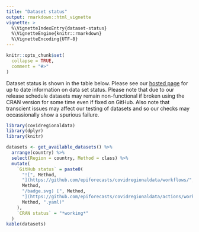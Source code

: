 ```yaml
---
title: "Dataset status"
output: rmarkdown::html_vignette
vignette: >
  %\VignetteIndexEntry{dataset-status}
  %\VignetteEngine{knitr::rmarkdown}
  %\VignetteEncoding{UTF-8}
---
```


```r
knitr::opts_chunk$set(
  collapse = TRUE,
  comment = "#>"
)
```

Dataset status is shown in the table below. Please see our [hosted page](https://epiforecasts.io/covidregionaldata/articles/dataset-status.html) for up to date information on data set status. Please note that due to our release schedule datasets may remain non-functional if broken using the CRAN version for some time even if fixed on GitHub. Also note that transcient issues may affect our testing of datasets and so our checks may occassionally show a spurious failure. 

```r
library(covidregionaldata)
library(dplyr)
library(knitr)
```

```r
datasets <- get_available_datasets() %>%
  arrange(country) %>%
  select(Region = country, Method = class) %>%
  mutate(
    `GitHub status` = paste0(
      "![", Method,
      "](https://github.com/epiforecasts/covidregionaldata/workflows/",
      Method,
      "/badge.svg) [", Method,
      "](https://github.com/epiforecasts/covidregionaldata/actions/workflows/", # nolint
      Method, ".yaml)"
    ),
    `CRAN status` = "*working*"
  )
kable(datasets)
```
